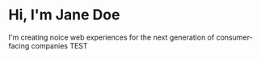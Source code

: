 # Hi, I'm Jane Doe

I'm creating noice web experiences for the next generation of consumer-facing companies TEST
